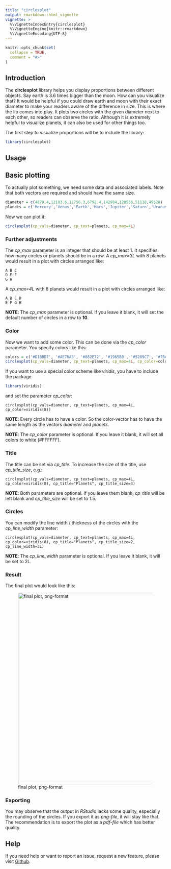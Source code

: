 ```yaml
---
title: "circlesplot"
output: rmarkdown::html_vignette
vignette: >
  %\VignetteIndexEntry{circlesplot}
  %\VignetteEngine{knitr::rmarkdown}
  %\VignetteEncoding{UTF-8}
---
```


```r
knitr::opts_chunk$set(
  collapse = TRUE,
  comment = "#>"
)
```

## Introduction

The __circlesplot__ library helps you display proportions between different objects. Say earth is 3.6 times bigger than the moon. How can you visualize that? It would be helpful if you could draw earth and moon with their exact diameter to make your readers aware of the difference in size. This is where the lib comes into play. It plots two circles with the given diameter next to each other, so readers can observe the ratio. Although it is extremely helpful to visualize planets, it can also be used for other things too.

The first step to visualize proportions will be to include the library:

```r
library(circlesplot)
```

## Usage

## Basic plotting

To actually plot something, we need some data and associated labels. Note that both vectors are required and should have the same size.

```r
diameter = c(4879.4,12103.6,12756.3,6792.4,142984,120536,51118,49528)
planets = c('Mercury','Venus','Earth','Mars','Jupiter','Saturn','Uranus','Neptune')
```

Now we can plot it:

```r
circlesplot(cp_vals=diameter, cp_text=planets, cp_max=4L)
```

### Further adjustments

The *cp_max* parameter is an integer that should be at least 1. It specifies how many circles or planets should be in a row.
A *cp_max=3L* with 8 planets would result in a plot with circles arranged like:

```
A B C
D E F
G H
```

A *cp_max=4L* with 8 planets would result in a plot with circles arranged like:

```
A B C D
E F G H
```

**NOTE**: The *cp_max* parameter is optional. If you leave it blank, it will set the default number of circles in a row to **10**.


### Color

Now we want to add some color. This can be done via the *cp_color* parameter. You specify colors like this:

```r
colors = c('#D1BBD7', '#AE76A3', '#882E72', '#1965B0', '#5289C7', '#7BAFDE', '#4EB265', '#90C987')
circlesplot(cp_vals=diameter, cp_text=planets, cp_max=4L, cp_color=colors)
```

If you want to use a special color scheme like *viridis*, you have to include the package

```r
library(viridis)
```

and set the parameter *cp_color*:

```
circlesplot(cp_vals=diameter, cp_text=planets, cp_max=4L, cp_color=viridis(8))
```

**NOTE**: Every circle has to have a color. So the color-vector has to have the same length as the vectors *diameter* and *planets*. 

**NOTE**: The *cp_color* parameter is optional. If you leave it blank, it will set all colors to white (#FFFFFF).

### Title

The title can be set via *cp_title*. To increase the size of the title, use *cp_title_size*, e.g.:

```
circlesplot(cp_vals=diameter, cp_text=planets, cp_max=4L, cp_color=viridis(8), cp_title="Planets", cp_title_size=4)
```

**NOTE**: Both parameters are optional. If you leave them blank, *cp_title* will be left blank and *cp_title_size* will be set to 1.5.


### Circles

You can modify the line width / thickness of the circles with the *cp_line_width* parameter: 

```
circlesplot(cp_vals=diameter, cp_text=planets, cp_max=4L, cp_color=viridis(8), cp_title="Planets", cp_title_size=2, cp_line_width=3L)
```

**NOTE**: The *cp_line_width* parameter is optional. If you leave it blank, it will be set to 2L.


### Result

The final plot would look like this:

![final plot, png-format](./vign_1.png){width=600}


### Exporting

You may observe that the output in *RStudio* lacks some quality, especially the rounding of the circles. If you export it as *png-file*, it will stay like that. The recommendation is to export the plot as a *pdf-file* which has better quality.


## Help

If you need help or want to report an issue, request a new feature, please visit [Github](https://github.com/BenSt099/circlesplot).
